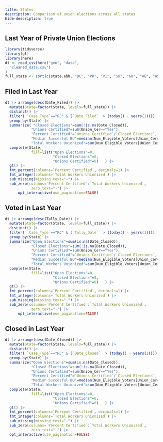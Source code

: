 ```yaml
---
title: States
description: Comparison of union elections across all states
hide-description: true
---
```


## Last Year of Private Union Elections


```r

library(tidyverse)
library(gt)
library(here)
dt <- read_csv(here("gen", "data", 
  "cleaned_data.csv")
)
full_state <- sort(c(state.abb, "DC", "PR", "VI", "SK", "GU", "AE", "AS"))

```

::: {.panel-tabset}

## Filed in Last Year
```r
dt |> arrange(desc(Date_Filed)) |> 
  mutate(State=factor(State, levels=full_state)) |> 
  distinct() |> 
  filter( `Case_Type`=="RC" & (`Date_Filed`  > (today() - years(1))))  |> 
  group_by(State) |> 
  summarize( "Closed Elections"=sum(!is.na(Date_Closed)), 
            "Unions Certified"=sum(Union_Cer=="Yes"), 
            "Percent Certified"=`Unions Certified`/`Closed Elections`, 
            "Median Succesful BU"=median(Num_Eligible_Voters[Union_Cer=="Yes"], na.rm=T), 
            "Total Workers Unionized"=sum(Num_Eligible_Voters[Union_Cer=="Yes"], na.rm=T)) |>
  complete(State, 
            fill=list("Open Elections"=0, 
                      "Closed Elections"=0, 
                      "Unions Certified"=0)   ) |> 
  gt() |> 
  fmt_percent(columns=`Percent Certified`, decimals=1) |> 
  fmt_integer(columns=`Total Workers Unionized`) |> 
  sub_missing(missing_text="-") |> 
  sub_zero(columns=`Percent Certified`:`Total Workers Unionized`, 
            zero_text="-") |>
      opt_interactive(use_pagination=FALSE)


```


## Voted in Last Year
```r
dt |> arrange(desc(Tally_Date)) |> 
  mutate(State=factor(State, levels=full_state)) |> 
  distinct() |> 
  filter( `Case_Type`=="RC" & (`Tally_Date`  > (today() - years(1))))  |> 
  group_by(State) |> 
  summarize("Open Elections"=sum(is.na(Date_Closed)), 
            "Closed Elections"=sum(!is.na(Date_Closed)), 
            "Unions Certified"=sum(Union_Cer=="Yes"), 
            "Percent Certified"=`Unions Certified`/`Closed Elections`, 
            "Median Succesful BU"=median(Num_Eligible_Voters[Union_Cer=="Yes"], na.rm=T), 
            "Total Workers Unionized"=sum(Num_Eligible_Voters[Union_Cer=="Yes"], na.rm=T)) |>
  complete(State, 
            fill=list("Open Elections"=0, 
                      "Closed Elections"=0, 
                      "Unions Certified"=0)   ) |> 
  gt() |> 
  fmt_percent(columns=`Percent Certified`, decimals=1) |> 
  fmt_integer(columns=`Total Workers Unionized`) |> 
  sub_missing(missing_text="-") |> 
  sub_zero(columns=`Percent Certified`:`Total Workers Unionized`, 
            zero_text="-") |> 
      opt_interactive(use_pagination=FALSE)


```


## Closed in Last Year
```r
dt |> arrange(desc(Date_Closed)) |> 
  mutate(State=factor(State, levels=full_state)) |> 
  distinct() |> 
  filter( `Case_Type`=="RC" & (`Date_Closed`  > (today() - years(1))))  |> 
  group_by(State) |> 
  summarize("Open Elections"=sum(is.na(Date_Closed)), 
            "Closed Elections"=sum(!is.na(Date_Closed)), 
            "Unions Certified"=sum(Union_Cer=="Yes"), 
            "Percent Certified"=`Unions Certified`/`Closed Elections`, 
            "Median Succesful BU"=median(Num_Eligible_Voters[Union_Cer=="Yes"], na.rm=T), 
            "Total Workers Unionized"=sum(Num_Eligible_Voters[Union_Cer=="Yes"], na.rm=T)) |>
  complete(State, 
            fill=list("Open Elections"=0, 
                      "Closed Elections"=0, 
                      "Unions Certified"=0)   ) |> 
  gt() |> 
  fmt_percent(columns=`Percent Certified`, decimals=1) |> 
  fmt_integer(columns=`Total Workers Unionized`) |> 
  sub_missing(missing_text="-") |> 
  sub_zero(columns=`Percent Certified`:`Total Workers Unionized`, 
            zero_text="-") |>
  opt_interactive(use_pagination=FALSE)


```

:::